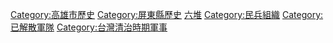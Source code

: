 [[Category:高雄市歷史|Category:高雄市歷史]]
[[Category:屏東縣歷史|Category:屏東縣歷史]]
[[Category:臺灣客家文化重點發展區|六堆]]
[[Category:民兵組織|Category:民兵組織]]
[[Category:已解散軍隊|Category:已解散軍隊]]
[[Category:台灣清治時期軍事|Category:台灣清治時期軍事]]